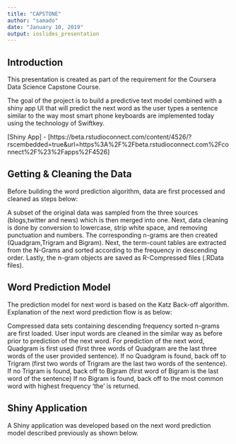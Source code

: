 ```yaml
---
title: "CAPSTONE"
author: "samado"
date: "January 10, 2019"
output: ioslides_presentation
---
```




## Introduction

This presentation is created as part of the requirement for the Coursera Data Science Capstone Course.

The goal of the project is to build a predictive text model combined with a shiny app UI that will predict the next word as the user types a sentence similar to the way most smart phone keyboards are implemented today using the technology of Swiftkey.

[Shiny App] - [https://beta.rstudioconnect.com/content/4526/?rscembedded=true&url=https%3A%2F%2Fbeta.rstudioconnect.com%2Fconnect%2F%23%2Fapps%2F4526]


## Getting & Cleaning the Data

Before building the word prediction algorithm, data are first processed and cleaned as steps below:


A subset of the original data was sampled from the three sources (blogs,twitter and news) which is then merged into one.
Next, data cleaning is done by conversion to lowercase, strip white space, and removing punctuation and numbers.
The corresponding n-grams are then created (Quadgram,Trigram and Bigram).
Next, the term-count tables are extracted from the N-Grams and sorted according to the frequency in descending order.
Lastly, the n-gram objects are saved as R-Compressed files (.RData files).

## Word Prediction Model
The prediction model for next word is based on the Katz Back-off algorithm. Explanation of the next word prediction flow is as below:


Compressed data sets containing descending frequency sorted n-grams are first loaded.
User input words are cleaned in the similar way as before prior to prediction of the next word.
For prediction of the next word, Quadgram is first used (first three words of Quadgram are the last three words of the user provided sentence).
If no Quadgram is found, back off to Trigram (first two words of Trigram are the last two words of the sentence).
If no Trigram is found, back off to Bigram (first word of Bigram is the last word of the sentence)
If no Bigram is found, back off to the most common word with highest frequency 'the' is returned.

## Shiny Application
A Shiny application was developed based on the next word prediction model described previously as shown below. 

